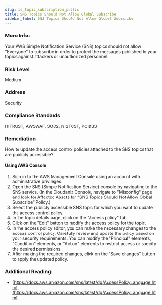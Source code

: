 ```yaml
---
slug: is_topic_subscription_public
title: SNS Topics Should Not Allow Global Subscribe
sidebar_label: SNS Topics Should Not Allow Global Subscribe
---
```


### More Info:

Your AWS Simple Notification Service (SNS) topics should not allow "Everyone" to subscribe in order to protect the messages published to your topics against attackers or unauthorized personnel.

### Risk Level

Medium

### Address

Security

### Compliance Standards

HITRUST, AWSWAF, SOC2, NISTCSF, PCIDSS

### Remediation

How to update the access control policies attached to the SNS topics that are publicly accessible?

#### Using AWS Console

1. Sign in to the AWS Management Console using an account with administrative privileges.
2. Open the SNS (Simple Notification Service) console by navigating to the SNS service.
    (In the Cloudanix Console, navigate to "Misconfig" page and look for Affected Assets for "SNS Topics Should Not Allow Global Subscribe" Policy.)
3. Select the publicly accessible SNS topic for which you want to update the access control policy.
4. In the topic details page, click on the "Access policy" tab.
5. Click on the "Edit" button to modify the access policy for the topic.
6. In the access policy editor, you can make the necessary changes to the access control policy. Carefully review and update the policy based on your security requirements. You can modify the "Principal" elements, "Condition" elements, or "Action" elements to restrict access or specify the desired permissions.
7. After making the required changes, click on the "Save changes" button to apply the updated policy.

### Additional Reading:

- [https://docs.aws.amazon.com/sns/latest/dg/AccessPolicyLanguage.html](https://docs.aws.amazon.com/sns/latest/dg/AccessPolicyLanguage.html) 

